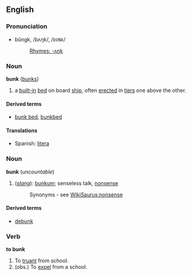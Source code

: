 ==English==
===Pronunciation===
*bŭngk, /bʌŋk/, /<tt>bVNk</tt>/
*:[[Rhymes:English:-ʌŋk|Rhymes: -ʌŋk]]

===Noun===
'''bunk''' ([[bunks]])

#{{nautical}} a [[built-in]] [[bed]] on board [[ship]], often [[erected]] in [[tier]]s one above the other.

====Derived terms====
*[[bunk bed]], [[bunkbed]]

====Translations====
*Spanish: [[litera]] {{f}}

===Noun===
'''bunk''' (''uncountable'')

#(''[[slang]]''): [[bunkum]]; senseless talk, [[nonsense]]
#:Synonyms - see [[WikiSaurus:nonsense]]

====Derived terms====
*[[debunk]]

===Verb===
'''to bunk'''

#To [[truant]] from school.
#(obs.) To [[expel]] from a school.